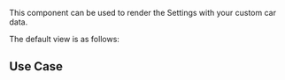 
<Meta name="Settings Documentation" />

<Title>Settings Docs</Title>

This component can be used to render the Settings with your custom car data.

The default view is as follows:

<Canvas of={CarSettingsStories.Default} />

## Use Case

